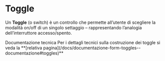 
<Meta of={ToggleStories} />

# Toggle
Un **Toggle** (o switch) è un controllo che permette all’utente di scegliere la modalità on/off di un singolo settaggio – rappresentando l’analogia dell’interruttore accesso/spento.
<Canvas of={ToggleStories.Esempio} />

<div className='docs'>
  <Callout color='info' highlight>
    <CalloutTitle>
      <span className='text'>Documentazione tecnica</span>
    </CalloutTitle>
    <CalloutText>
      Per i dettagli tecnici sulla costruzione dei toggle si veda la  **[relativa pagina](/docs/documentazione-form-toggles--documentazione#toggles)**
    </CalloutText>
  </Callout>
</div>
